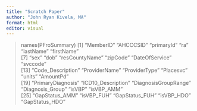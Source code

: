 ```yaml
---
title: "Scratch Paper"
author: "John Ryan Kivela, MA"
format: html
editor: visual
---
```


> names(PFroSummary)
 [1] "MemberID"            "AHCCCSID"            "primaryId"           "ra"                  "lastName"            "firstName"          
 [7] "sex"                 "dob"                 "resCountyName"       "zipCode"             "DateOfService"       "svccode"            
[13] "Code_Description"    "ProviderName"        "ProviderType"        "Placesvc"            "units"               "AmountPd"           
[19] "PrimaryDiagnosis"    "ICD10_Description"   "DiagnosisGroupRange" "Diagnosis_Group"     "isVBP"               "isVBP_AMM"          
[25] "GapStatus_AMM"       "isVBP_FUH"           "GapStatus_FUH"       "isVBP_HDO"           "GapStatus_HDO"